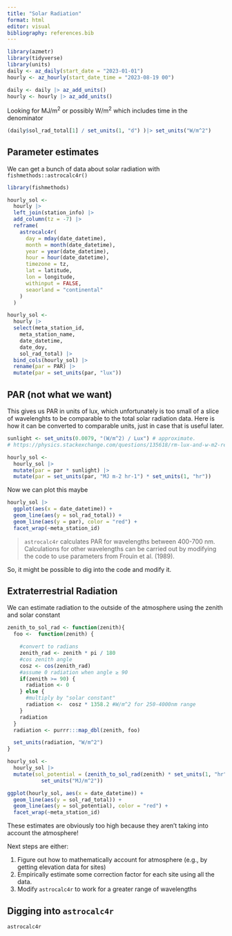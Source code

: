 ```yaml
---
title: "Solar Radiation"
format: html
editor: visual
bibliography: references.bib
---
```


```r
library(azmetr)
library(tidyverse)
library(units)
daily <- az_daily(start_date = "2023-01-01")
hourly <- az_hourly(start_date_time = "2023-08-19 00")

daily <- daily |> az_add_units()
hourly <- hourly |> az_add_units()
```

Looking for MJ/m^2^ or possibly W/m^2^ which includes time in the denominator

```r
(daily$sol_rad_total[1] / set_units(1, "d") )|> set_units("W/m^2")
```

## Parameter estimates

We can get a bunch of data about solar radiation with `fishmethods::astrocalc4r()`

```r
library(fishmethods)

hourly_sol <- 
  hourly |> 
  left_join(station_info) |> 
  add_column(tz = -7) |> 
  reframe(
    astrocalc4r(
      day = mday(date_datetime),
      month = month(date_datetime),
      year = year(date_datetime),
      hour = hour(date_datetime),
      timezone = tz,
      lat = latitude,
      lon = longitude,
      withinput = FALSE,
      seaorland = "continental"
    )
  ) 

hourly_sol <- 
  hourly |> 
  select(meta_station_id,
    meta_station_name,
    date_datetime,
    date_doy,
    sol_rad_total) |> 
  bind_cols(hourly_sol) |> 
  rename(par = PAR) |> 
  mutate(par = set_units(par, "lux"))
```

## PAR (not what we want)

This gives us PAR in units of lux, which unfortunately is too small of a slice of wavelenghts to be comparable to the total solar radiation data.
Here is how it can be converted to comparable units, just in case that is useful later.

```r
sunlight <- set_units(0.0079, "(W/m^2) / Lux") # approximate.
# https://physics.stackexchange.com/questions/135618/rm-lux-and-w-m2-relationship

hourly_sol <- 
  hourly_sol |> 
  mutate(par = par * sunlight) |> 
  mutate(par = set_units(par, "MJ m-2 hr-1") * set_units(1, "hr"))
```

Now we can plot this maybe

```r
hourly_sol |> 
  ggplot(aes(x = date_datetime)) +
  geom_line(aes(y = sol_rad_total)) +
  geom_line(aes(y = par), color = "red") +
  facet_wrap(~meta_station_id)
```

> `astrocalc4r` calculates PAR for wavelengths between 400-700 nm.
> Calculations for other wavelengths can be carried out by modifying the code to use parameters from Frouin et al. (1989).

So, it might be possible to dig into the code and modify it.

## Extraterrestrial Radiation

We can estimate radiation to the outside of the atmosphere using the zenith and solar constant

```r
zenith_to_sol_rad <- function(zenith){
  foo <-  function(zenith) {

    #convert to radians
    zenith_rad <- zenith * pi / 180
    #cos zenith angle
    cosz <- cos(zenith_rad)
    #assume 0 radiation when angle ≥ 90
    if(zenith >= 90) {
      radiation <- 0
    } else {
      #multiply by "solar constant" 
      radiation <-  cosz * 1358.2 #W/m^2 for 250-4000nm range
    }
    radiation
  }
  radiation <- purrr:::map_dbl(zenith, foo)

  set_units(radiation, "W/m^2")
}

hourly_sol <- 
  hourly_sol |> 
  mutate(sol_potential = (zenith_to_sol_rad(zenith) * set_units(1, "hr")) |> 
           set_units("MJ/m^2"))
```

```r
ggplot(hourly_sol, aes(x = date_datetime)) +
  geom_line(aes(y = sol_rad_total)) +
  geom_line(aes(y = sol_potential), color = "red") +
  facet_wrap(~meta_station_id)
```

These estimates are obviously too high because they aren't taking into account the atmosphere!

Next steps are either:

1.  Figure out how to mathematically account for atmosphere (e.g., by getting elevation data for sites)
2.  Empirically estimate some correction factor for each site using all the data.
3.  Modify `astrocalc4r` to work for a greater range of wavelengths

## Digging into `astrocalc4r`

```r
astrocalc4r
```
